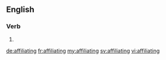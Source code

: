 ==English==

===Verb===
{{head|en}}

# {{present participle of|affiliate}}

[[de:affiliating]]
[[fr:affiliating]]
[[my:affiliating]]
[[sv:affiliating]]
[[vi:affiliating]]